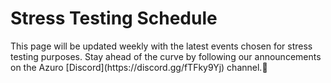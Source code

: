 

# Stress Testing Schedule

<Callout type="info">
  This page will be updated weekly with the latest events chosen for stress testing purposes.
  Stay ahead of the curve by following our announcements on the Azuro [Discord](https://discord.gg/fTFky9Yj) channel.📢
</Callout>
